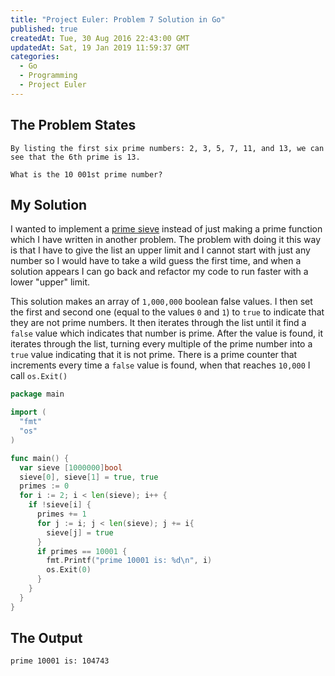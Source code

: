 ```yaml
---
title: "Project Euler: Problem 7 Solution in Go"
published: true
createdAt: Tue, 30 Aug 2016 22:43:00 GMT
updatedAt: Sat, 19 Jan 2019 11:59:37 GMT
categories:
  - Go
  - Programming
  - Project Euler
---
```


## The Problem States

```text
By listing the first six prime numbers: 2, 3, 5, 7, 11, and 13, we can see that the 6th prime is 13.

What is the 10 001st prime number?
```

## My Solution

I wanted to implement a [prime sieve](https://en.wikipedia.org/wiki/Sieve_of_Eratosthenes) instead of just making a
prime function which I have written in another problem. The problem with doing it this way is that I have to give the
list an upper limit and I cannot start with just any number so I would have to take a wild guess the first time, and
when a solution appears I can go back and refactor my code to run faster with a lower "upper" limit.

This solution makes an array of `1,000,000` boolean false values. I then set the first and second one
(equal to the values `0` and `1`) to `true` to indicate that they are not prime numbers. It then iterates through the
list until it find a `false` value which indicates that number is prime. After the value is found, it iterates
through the list, turning every multiple of the prime number into a `true` value indicating that it is not prime.
There is a prime counter that increments every time a `false` value is found, when that reaches `10,000` I call `os.Exit()`

```go
package main

import (
  "fmt"
  "os"
)

func main() {
  var sieve [1000000]bool
  sieve[0], sieve[1] = true, true
  primes := 0
  for i := 2; i < len(sieve); i++ {
    if !sieve[i] {
      primes += 1
      for j := i; j < len(sieve); j += i{
        sieve[j] = true
      }
      if primes == 10001 {
        fmt.Printf("prime 10001 is: %d\n", i)
        os.Exit(0)
      }
    }
  }
}
```

## The Output

```text
prime 10001 is: 104743
```
